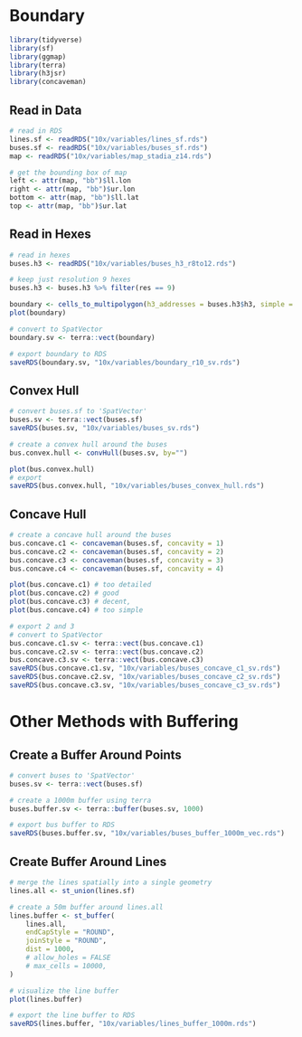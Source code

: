 # Boundary
```r
library(tidyverse)
library(sf)
library(ggmap)
library(terra)
library(h3jsr)
library(concaveman)
```

## Read in Data
```r
# read in RDS
lines.sf <- readRDS("10x/variables/lines_sf.rds")
buses.sf <- readRDS("10x/variables/buses_sf.rds")
map <- readRDS("10x/variables/map_stadia_z14.rds")

# get the bounding box of map
left <- attr(map, "bb")$ll.lon
right <- attr(map, "bb")$ur.lon
bottom <- attr(map, "bb")$ll.lat
top <- attr(map, "bb")$ur.lat
```

## Read in Hexes
```r
# read in hexes
buses.h3 <- readRDS("10x/variables/buses_h3_r8to12.rds")

# keep just resolution 9 hexes
buses.h3 <- buses.h3 %>% filter(res == 9) 

boundary <- cells_to_multipolygon(h3_addresses = buses.h3$h3, simple = TRUE)
plot(boundary)

# convert to SpatVector
boundary.sv <- terra::vect(boundary)

# export boundary to RDS
saveRDS(boundary.sv, "10x/variables/boundary_r10_sv.rds")
```

## Convex Hull
```r
# convert buses.sf to 'SpatVector'
buses.sv <- terra::vect(buses.sf)
saveRDS(buses.sv, "10x/variables/buses_sv.rds")

# create a convex hull around the buses
bus.convex.hull <- convHull(buses.sv, by="")

plot(bus.convex.hull)
# export
saveRDS(bus.convex.hull, "10x/variables/buses_convex_hull.rds")
```

## Concave Hull
```r
# create a concave hull around the buses
bus.concave.c1 <- concaveman(buses.sf, concavity = 1)
bus.concave.c2 <- concaveman(buses.sf, concavity = 2)
bus.concave.c3 <- concaveman(buses.sf, concavity = 3)
bus.concave.c4 <- concaveman(buses.sf, concavity = 4)

plot(bus.concave.c1) # too detailed
plot(bus.concave.c2) # good
plot(bus.concave.c3) # decent, 
plot(bus.concave.c4) # too simple

# export 2 and 3
# convert to SpatVector
bus.concave.c1.sv <- terra::vect(bus.concave.c1)
bus.concave.c2.sv <- terra::vect(bus.concave.c2)
bus.concave.c3.sv <- terra::vect(bus.concave.c3)
saveRDS(bus.concave.c1.sv, "10x/variables/buses_concave_c1_sv.rds")
saveRDS(bus.concave.c2.sv, "10x/variables/buses_concave_c2_sv.rds")
saveRDS(bus.concave.c3.sv, "10x/variables/buses_concave_c3_sv.rds")
```


# Other Methods with Buffering

## Create a Buffer Around Points
```r
# convert buses to 'SpatVector'
buses.sv <- terra::vect(buses.sf)

# create a 1000m buffer using terra 
buses.buffer.sv <- terra::buffer(buses.sv, 1000)

# export bus buffer to RDS
saveRDS(buses.buffer.sv, "10x/variables/buses_buffer_1000m_vec.rds")
```


## Create Buffer Around Lines
```r
# merge the lines spatially into a single geometry
lines.all <- st_union(lines.sf)

# create a 50m buffer around lines.all
lines.buffer <- st_buffer(
    lines.all, 
    endCapStyle = "ROUND", 
    joinStyle = "ROUND",
    dist = 1000,
    # allow_holes = FALSE
    # max_cells = 10000,
)

# visualize the line buffer
plot(lines.buffer)

# export the line buffer to RDS
saveRDS(lines.buffer, "10x/variables/lines_buffer_1000m.rds")
```
